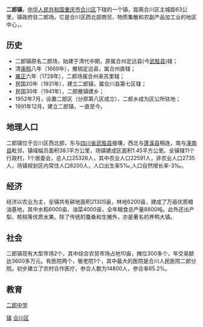 {{ChinaTownship |
CountyName=合川区|
DivName= 二郎|
Divs = 镇|
Image= |
ImageInfo= |
PostalCode = 410554|
Neighbors =[[燕窝镇|燕窝镇]]、[[龙凤镇|龙凤镇]]，[[潼南县|潼南县]][[古溪镇|古溪镇]]、[[宝龙镇|宝龙镇]]，[[蓬溪县|蓬溪县]][[群利乡|群利乡]]，[[武胜县|武胜县]][[胜利镇|胜利镇]]|
Longitude = |
Latitude = |
AreaTotal = 38.1|
PopTotal = 25326|
YearMonth=2006年|
PolDivType = 镇|
LowerDivisions = 12个行政村，1个居委会|
Head = |
Website = |
}}

'''二郎镇'''，[[中华人民共和国|中华人民共和国]][[重庆市|重庆市]][[合川区|合川区]]下辖的一个镇，距离合川区主城距63公里，镇政府驻二郎场。它是合川区西北部商贸、物质集散和农副产品加工业的地区中心，。

==历史==
*二郎镇原名二郎场，始建于清代中期，原属合州定远县(今[[武胜县|武胜县]])辖；
*清[[康熙|康熙]]八年（1669年），撤销定远县，属合州直辖；
*[[雍正|雍正]]六年（1728年），二郎场属合州来苏里辖；
*民国20年（1931年），建立二郎镇，属合川县第七区辖；
*民国30年（1941年），二郎撤镇建乡；
*1952年7月，设置二郎区（分原第八区成立），二郎乡成为区公所驻地；
*1991年12月，建立二郎镇，一直至今。

==地理人口==
二郎镇位于合川区西北部，东与[[四川省|四川省]][[武胜县|武胜县]]接壤，西北与[[蓬溪县|蓬溪县]]相连，南与[[潼南县|潼南县]]毗邻，镇域幅员面积38.1平方公里，场镇建成区面积1.45平方公里。全镇辖11个行政村，1个居委会，总人口25326人，其中农业人口22591人，非农业人口2735人，场镇规划区内常住人口8200人，人口出生率5‰,人口自然增长率-3‰。

==经济==
经济以农业为主，全镇共有耕地面积21305亩，林地6200亩，建成了万亩优质粮油基地，其中水稻6000亩、油菜4000亩，全年粮食总产量8800吨。此外还出产梨、核桃等优质水果。除了传统的蚕桑和生猪外，亦是著名的养鸭大镇。

==社会==
二郎镇现有大型市场2个，其中综合农贸市场占地10亩，摊位300多个，年交易额达3600多万元。有医院两个，敬老院1个，其中最大的医院是合川人民医院二郎分院。初步建立了农村合作医疗，参合人数为14800人，参合率65.2%。

==教育==
[[二郎中学|二郎中学]]

{{重庆市合川区行政区划}}
[[Category:合川区行政区划|镇]]
[[Category:重庆乡镇|合川区]]